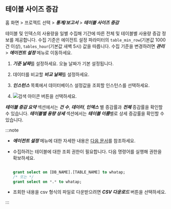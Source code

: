 ## 테이블 사이즈 증감

홈 화면 > 프로젝트 선택 > ***통계/보고서*** > ***테이블 사이즈 증감***

<ProdImg img='db-database-tablesize.png' alt='테이블 사이즈 증감'/>

테이블 및 인덱스의 사용량을 일별 수집해 기간에 따른 전체 및 테이블별 사용량 증감 정보를 제공합니다. 수집 기준은 에이전트 설정 파라미터의 `table_min_row`(기본값 1000건 이상), `tables_hour`(기본값 새벽 5시) 값을 따릅니다. 수집 기준을 변경하려면 ***관리*** > ***에이전트 설정*** 메뉴로 이동하세요.

1. ***기준 날짜***를 설정하세요. 오늘 날짜가 기본 설정됩니다.

1. 데이터를 비교할 ***비교 날짜***를 설정하세요.

1. ***인스턴스*** 목록에서 데이터베이스 설정값을 조회할 인스턴스를 선택하세요.

1. ![검색 아이콘](/img/ico-btn-search.png) 버튼을 선택하세요.

***테이블 증감 요약*** 섹션에서는 ***건 수***, ***데이터***, ***인덱스*** 별 증감률과 ***전체*** 증감률을 확인할 수 있습니다. ***테이블별 용량 상세*** 섹션에서는 ***테이블 이름***별로 상세 증감률을 확인할 수 있습니다. 

:::note

* ***에이전트 설정*** 메뉴에 대한 자세한 내용은 [다음 문서](agent-settings#agent-options)를 참조하세요.
* 수집하려는 테이블에 대한 조회 권한이 필요합니다. 다음 명령어를 실행해 권한을 확보하세요.

  ```sql

  grant select on [DB_NAME].[TABLE_NAME] to whatap;
  /* 또는 */
  grant select on *.* to whatap;

  ```

* 조회한 내용을 csv 형식의 파일로 다운받으려면 ***CSV 다운로드*** 버튼을 선택하세요.

:::